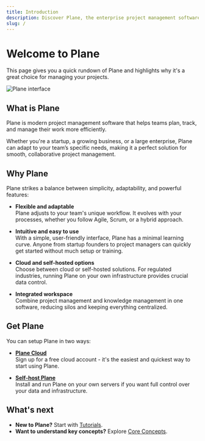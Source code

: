 ```yaml
---
title: Introduction
description: Discover Plane, the enterprise project management software for teams of all sizes. Learn how our issue tracking, sprint management, and knowledge tools can streamline your workflow.
slug: /
---
```


# Welcome to Plane

This page gives you a quick rundown of Plane and highlights why it's a great choice for managing your projects.

![Plane interface](https://media.docs.plane.so/introduction/introduction-plane.webp#hero)

## What is Plane

Plane is modern project management software that helps teams plan, track, and manage their work more efficiently.

Whether you're a startup, a growing business, or a large enterprise, Plane can adapt to your team’s specific needs, making it a perfect solution for smooth, collaborative project management.

## Why Plane

Plane strikes a balance between simplicity, adaptability, and powerful features:

- **Flexible and adaptable** <br/>
  Plane adjusts to your team's unique workflow. It evolves with your processes, whether you follow Agile, Scrum, or a hybrid approach.

- **Intuitive and easy to use** <br/>
  With a simple, user-friendly interface, Plane has a minimal learning curve. Anyone from startup founders to project managers can quickly get started without much setup or training.

- **Cloud and self-hosted options** <br/>
  Choose between cloud or self-hosted solutions. For regulated industries, running Plane on your own infrastructure provides crucial data control.

- **Integrated workspace** <br/>
  Combine project management and knowledge management in one software, reducing silos and keeping everything centralized.

## Get Plane

You can setup Plane in two ways:

- **[Plane Cloud](https://app.plane.so/sign-up)** <br/>
  Sign up for a free cloud account - it's the easiest and quickest way to start using Plane.

- **[Self-host Plane](https://developers.plane.so/self-hosting/overview)** <br/>
  Install and run Plane on your own servers if you want full control over your data and infrastructure.

## What's next
- **New to Plane?** Start with [Tutorials](/introduction/tutorials/overview).
- **Want to understand key concepts?** Explore [Core Concepts](/introduction/core-concepts).